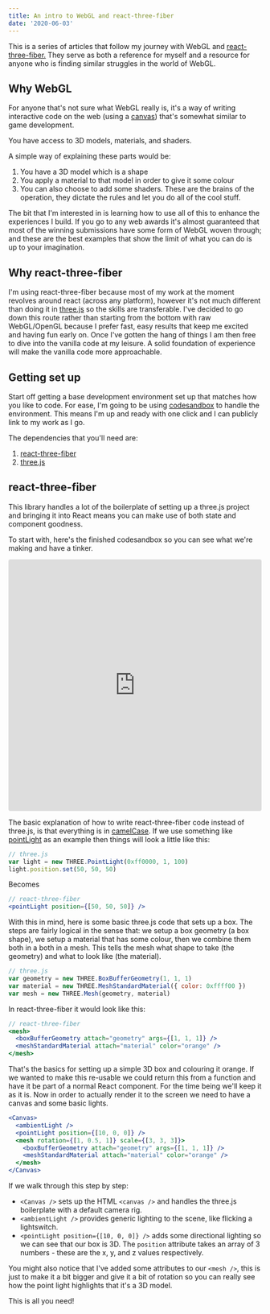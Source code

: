 ```yaml
---
title: An intro to WebGL and react-three-fiber
date: '2020-06-03'
---
```


This is a series of articles that follow my journey with WebGL and [react-three-fiber.](https://github.com/react-spring/react-three-fiber) They serve as both a reference for myself and a resource for anyone who is finding similar struggles in the world of WebGL.

## Why WebGL

For anyone that's not sure what WebGL really is, it's a way of writing interactive code on the web (using a [canvas](https://developer.mozilla.org/en-US/docs/Web/API/WebGL_API/Tutorial/Getting_started_with_WebGL)) that's somewhat similar to game development.

You have access to 3D models, materials, and shaders.

A simple way of explaining these parts would be:

1. You have a 3D model which is a shape
2. You apply a material to that model in order to give it some colour
3. You can also choose to add some shaders. These are the brains of the operation, they dictate the rules and let you do all of the cool stuff.

The bit that I'm interested in is learning how to use all of this to enhance the experiences I build. If you go to any web awards it's almost guaranteed that most of the winning submissions have some form of WebGL woven through; and these are the best examples that show the limit of what you can do is up to your imagination.

## Why react-three-fiber

I'm using react-three-fiber because most of my work at the moment revolves around react (across any platform), however it's not much different than doing it in [three.js](https://three.js.org/) so the skills are transferable. I've decided to go down this route rather than starting from the bottom with raw WebGL/OpenGL because I prefer fast, easy results that keep me excited and having fun early on. Once I've gotten the hang of things I am then free to dive into the vanilla code at my leisure. A solid foundation of experience will make the vanilla code more approachable.

## Getting set up

Start off getting a base development environment set up that matches how you like to code. For ease, I'm going to be using [codesandbox](https://codesandbox.io) to handle the environment. This means I'm up and ready with one click and I can publicly link to my work as I go.

The dependencies that you'll need are:

1. [react-three-fiber](https://github.com/react-spring/react-three-fiber)
2. [three.js](https://github.com/mrdoob/three.js/)

## react-three-fiber

This library handles a lot of the boilerplate of setting up a three.js project and bringing it into React means you can make use of both state and component goodness.

To start with, here's the finished codesandbox so you can see what we're making and have a tinker.

<iframe
  src="https://codesandbox.io/embed/01-setup-zzj3l?fontsize=14&hidenavigation=1&theme=dark"
  style="width:100%; height:500px; border:0; border-radius: 4px; overflow:hidden;"
  title="01-setup"
  allow="accelerometer; ambient-light-sensor; camera; encrypted-media; geolocation; gyroscope; hid; microphone; midi; payment; usb; vr; xr-spatial-tracking"
  sandbox="allow-autoplay allow-forms allow-modals allow-popups allow-presentation allow-same-origin allow-scripts"
></iframe>

The basic explanation of how to write react-three-fiber code instead of three.js, is that everything is in [camelCase](https://en.wikipedia.org/wiki/Camel_case). If we use something like [pointLight](https://three.js.org/docs/index.html#api/en/lights/PointLight) as an example then things will look a little like this:

```js
// three.js
var light = new THREE.PointLight(0xff0000, 1, 100)
light.position.set(50, 50, 50)
```

Becomes

```jsx
// react-three-fiber
<pointLight position={[50, 50, 50]} />
```

With this in mind, here is some basic three.js code that sets up a box. The steps are fairly logical in the sense that: we setup a box geometry (a box shape), we setup a material that has some colour, then we combine them both in a both in a mesh. This tells the mesh what shape to take (the geometry) and what to look like (the material).

```js
// three.js
var geometry = new THREE.BoxBufferGeometry(1, 1, 1)
var material = new THREE.MeshStandardMaterial({ color: 0xffff00 })
var mesh = new THREE.Mesh(geometry, material)
```

In react-three-fiber it would look like this:

```jsx
// react-three-fiber
<mesh>
  <boxBufferGeometry attach="geometry" args={[1, 1, 1]} />
  <meshStandardMaterial attach="material" color="orange" />
</mesh>
```

That's the basics for setting up a simple 3D box and colouring it orange. If we wanted to make this re-usable we could return this from a function and have it be part of a normal React component. For the time being we'll keep it as it is. Now in order to actually render it to the screen we need to have a canvas and some basic lights.

```jsx
<Canvas>
  <ambientLight />
  <pointLight position={[10, 0, 0]} />
  <mesh rotation={[1, 0.5, 1]} scale={[3, 3, 3]}>
    <boxBufferGeometry attach="geometry" args={[1, 1, 1]} />
    <meshStandardMaterial attach="material" color="orange" />
  </mesh>
</Canvas>
```

If we walk through this step by step:

- `<Canvas />` sets up the HTML `<canvas />` and handles the three.js boilerplate with a default camera rig.
- `<ambientLight />` provides generic lighting to the scene, like flicking a lightswitch.
- `<pointLight position={[10, 0, 0]} />` adds some directional lighting so we can see that our box is 3D. The `position` attribute takes an array of 3 numbers - these are the x, y, and z values respectively.

You might also notice that I've added some attributes to our `<mesh />`, this is just to make it a bit bigger and give it a bit of rotation so you can really see how the point light highlights that it's a 3D model.

This is all you need!
